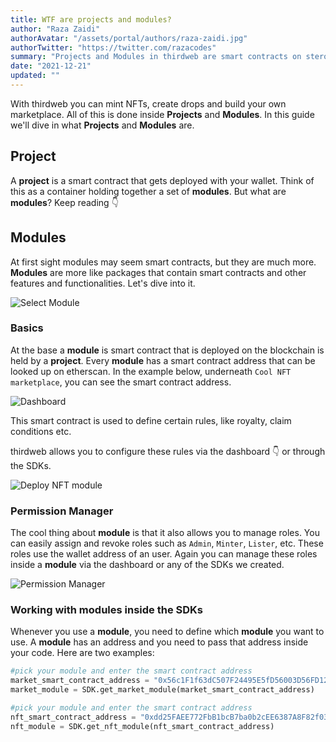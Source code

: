 ```yaml
---
title: WTF are projects and modules?
author: "Raza Zaidi"
authorAvatar: "/assets/portal/authors/raza-zaidi.jpg"
authorTwitter: "https://twitter.com/razacodes"
summary: "Projects and Modules in thirdweb are smart contracts on steroids"
date: "2021-12-21"
updated: ""
---
```


With thirdweb you can mint NFTs, create drops and build your own marketplace. All of this is done inside **Projects** and **Modules**. In this guide we'll dive in what **Projects** and **Modules** are.

## Project

A **project** is a smart contract that gets deployed with your wallet. Think of this as a container holding together a set of **modules**. But what are **modules**? Keep reading 👇

## Modules

At first sight modules may seem smart contracts, but they are much more. **Modules** are more like packages that contain smart contracts and other features and functionalities. Let's dive into it.

![Select Module](/assets/portal/contracts/select-module.png)

### Basics

At the base a **module** is smart contract that is deployed on the blockchain is held by a **project**. Every **module** has a smart contract address that can be looked up on etherscan. In the example below, underneath `Cool NFT marketplace`, you can see the smart contract address. 

![Dashboard](/assets/portal/contracts/dashboard.png)

This smart contract is used to define certain rules, like royalty, claim conditions etc.

thirdweb allows you to configure these rules via the dashboard 👇 or through the SDKs.

![Deploy NFT module](/assets/portal/contracts/deploy-nft-module.png)

### Permission Manager

The cool thing about **module** is that it also allows you to manage roles. You can easily assign and revoke roles such as `Admin`, `Minter`, `Lister`, etc. These roles use the wallet address of an user. Again you can manage these roles inside a **module** via the dashboard or any of the SDKs we created.

![Permission Manager](/assets/portal/contracts/permission-manager.png)

### Working with modules inside the SDKs

Whenever you use a **module**, you need to define which **module** you want to use. A **module** has an address and you need to pass that address inside your code. Here are two examples:

```python
#pick your module and enter the smart contract address
market_smart_contract_address = "0x56c1F1f63dC507F24495E5fD56003D56FD12A7F9"
market_module = SDK.get_market_module(market_smart_contract_address)

#pick your module and enter the smart contract address
nft_smart_contract_address = "0xdd25FAEE772FbB1bcB7ba0b2cEE6387A8F82f032"
nft_module = SDK.get_nft_module(nft_smart_contract_address)

```


<MdxNavigation>
  <MdxNavigationItem
    href="/learn"
    title="Getting Started"
  />
  <MdxNavigationItem
    href="/learn/projects"
    title="Projects"
    next
  />
</MdxNavigation>